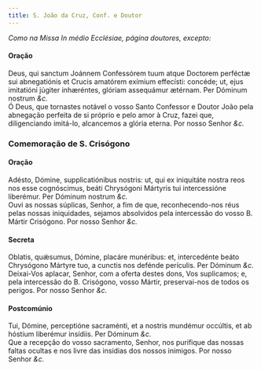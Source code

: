 ```yaml
---
title: S. João da Cruz, Conf. e Doutor
---
```



<em>Como na Missa In médio Ecclésiae, página doutores, excepto:</em>

<h4 class="text-center">Oração</h4>
<div class="container-fluid">
<div class="row">
<div class="col-6 dropcaps text-justify">
Deus, qui sanctum Joánnem Confessórem tuum atque Doctorem perféctæ sui abnegatiónis et Crucis amatórem exímium effecísti: concéde; ut, ejus imitatióni júgiter inhæréntes, glóriam assequámur ætérnam. Per Dóminum nostrum <em>&c.</em>
</div>
<div class="col-6 dropcaps text-justify">
Ó Deus, que tornastes notável o vosso Santo Confessor e Doutor João pela abnegação perfeita de si próprio e pelo amor à Cruz, fazei que, diligenciando imitá-lo, alcancemos a glória eterna. Por nosso Senhor <em>&c.</em>
</div>
</div>
</div>

<h3 class="text-center">Comemoração de S. Crisógono</h3>

<h4 class="text-center">Oração</h4>
<div class="container-fluid">
<div class="row">
<div class="col-6 dropcaps text-justify">
Adésto, Dómine, supplicatiónibus nostris: ut, qui ex iniquitáte nostra reos nos esse cognóscimus, beáti Chrysógoni Mártyris tui intercessióne liberémur. Per Dóminum nostrum <em>&c.</em>
</div>
<div class="col-6 dropcaps text-justify">
Ouvi as nossas súplicas, Senhor, a fim de que, reconhecendo-nos réus pelas nossas iniquidades, sejamos absolvidos pela intercessão do vosso B. Mártir Crisógono. Por nosso Senhor <em>&c.</em>
</div>
</div>
</div>

<h4 class="text-center">Secreta</h4>
<div class="container-fluid">
<div class="row">
<div class="col-6 dropcaps text-justify">
Oblatis, quǽsumus, Dómine, placáre munéribus: et, intercedénte beáto Chrysógono Mártyre tuo, a cunctis nos defénde perículis. Per Dóminum <em>&c.</em>
</div>
<div class="col-6 dropcaps text-justify">
Deixai-Vos aplacar, Senhor, com a oferta destes dons, Vos suplicamos; e, pela intercessão do B. Crisógono, vosso Mártir, preservai-nos de todos os perigos. Por nosso Senhor <em>&c.</em>
</div>
</div>
</div>

<h4 class="text-center">Postcomúnio</h4>
<div class="container-fluid">
<div class="row">
<div class="col-6 dropcaps text-justify">
Tui, Dómine, perceptióne sacraménti, et a nostris mundémur occúltis, et ab hóstium liberémur insídiis. Per Dóminum <em>&c.</em>
</div>
<div class="col-6 dropcaps text-justify">
Que a recepção do vosso sacramento, Senhor, nos purifique das nossas faltas ocultas e nos livre das insídias dos nossos inimigos. Por nosso Senhor <em>&c.</em>
</div>
</div>
</div>
